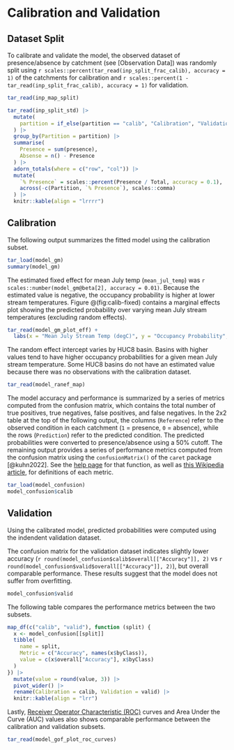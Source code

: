 # Calibration and Validation

## Dataset Split

To calibrate and validate the model, the observed dataset of presence/absence by catchment (see [Observation Data]) was randomly split using `r scales::percent(tar_read(inp_split_frac_calib), accuracy = 1)` of the catchments for calibration and `r scales::percent(1 - tar_read(inp_split_frac_calib), accuracy = 1)` for validation.

```r
tar_read(inp_map_split)
```

```r
tar_read(inp_split_std) |> 
  mutate(
    partition = if_else(partition == "calib", "Calibration", "Validation")
  ) |> 
  group_by(Partition = partition) |> 
  summarise(
    Presence = sum(presence),
    Absense = n() - Presence
  ) |> 
  adorn_totals(where = c("row", "col")) |> 
  mutate(
    `% Presence` = scales::percent(Presence / Total, accuracy = 0.1),
    across(-c(Partition, `% Presence`), scales::comma)
  ) |> 
  knitr::kable(align = "lrrrr")
```

## Calibration

The following output summarizes the fitted model using the calibration subset.

```r
tar_load(model_gm)
summary(model_gm)
```

The estimated fixed effect for mean July temp (`mean_jul_temp`) was `r scales::number(model_gm@beta[2], accuracy = 0.01)`. Because the estimated value is negative, the occupancy probability is higher at lower stream temperatures. Figure @\ref(fig:calib-fixed) contains a marginal effects plot showing the predicted probability over varying mean July stream temperatures (excluding random effects).

```r
tar_read(model_gm_plot_eff) +
  labs(x = "Mean July Stream Temp (degC)", y = "Occupancy Probability", title = NULL)
```

The random effect intercept varies by HUC8 basin. Basins with higher values tend to have higher occupancy probabilities for a given mean July stream temperature. Some HUC8 basins do not have an estimated value because there was no observations with the calibration dataset.

```r
tar_read(model_ranef_map)
```

The model accuracy and performance is summarized by a series of metrics computed from the confusion matrix, which contains the total number of true positives, true negatives, false positives, and false negatives. In the 2x2 table at the top of the following output, the columns (`Reference`) refer to the observed condition in each catchment (`1` = presence, `0` = absence), while the rows (`Prediction`) refer to the predicted condition. The predicted probabilities were converted to presence/absence using a 50% cutoff. The remaining output provides a series of performance metrics computed from the confusion matrix using the `confusionMatrix()` of the `caret` package [@kuhn2022]. See the [help page](https://rdrr.io/cran/caret/man/confusionMatrix.html) for that function, as well as [this Wikipedia article](https://en.wikipedia.org/wiki/Confusion_matrix), for definitions of each metric. 

```r
tar_load(model_confusion)
model_confusion$calib
```

## Validation

Using the calibrated model, predicted probabilities were computed using the indendent validation dataset. 

The confusion matrix for the validation dataset indicates slightly lower accuracy (`r round(model_confusion$calib$overall[["Accuracy"]], 2)` vs `r round(model_confusion$valid$overall[["Accuracy"]], 2)`), but overall comparable performance. These results suggest that the model does not suffer from overfitting.

```r
model_confusion$valid
```
The following table compares the performance metrics between the two subsets.

```r
map_df(c("calib", "valid"), function (split) {
  x <- model_confusion[[split]]
  tibble(
    name = split,
    Metric = c("Accuracy", names(x$byClass)),
    value = c(x$overall["Accuracy"], x$byClass)
  )
}) |> 
  mutate(value = round(value, 3)) |> 
  pivot_wider() |> 
  rename(Calibration = calib, Validation = valid) |> 
  knitr::kable(align = "lrr")
```

Lastly, [Receiver Operator Characteristic (ROC)](https://en.wikipedia.org/wiki/Receiver_operating_characteristic) curves and Area Under the Curve (AUC) values also shows comparable performance between the calibration and validation subsets.

```r
tar_read(model_gof_plot_roc_curves)
```


